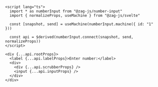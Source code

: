 ```svelte {13}

<script lang="ts">
  import * as numberInput from "@zag-js/number-input"
  import { normalizeProps, useMachine } from "@zag-js/svelte"

  const [snapshot, send] = useMachine(numberInput.machine({ id: "1" }))

  const api = $derived(numberInput.connect(snapshot, send, normalizeProps))
</script>

<div {...api.rootProps}>
  <label {...api.labelProps}>Enter number:</label>
  <div>
    <div {...api.scrubberProps} />
    <input {...api.inputProps} />
  </div>
</div>
```
